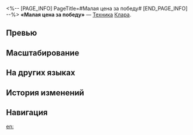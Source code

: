 <%-- [PAGE_INFO]
PageTitle=#Малая цена за победу#
[END_PAGE_INFO] --%>
{{Навык Инфобокс
|Название         = Малая цена за победу
|Изображение      = Навык Малая цена за победу.png
|Персонаж         = Клара
|Тип              = Техника
|Тэг              = 
|УронСтойк        = 20
|ЭнергияГен       = 
|Энергия          = 
|Длительность     = 
|Описание         = Немедленно атакует противника и после начала боя повышает вероятность Клары быть атакованной противниками на 2 хода.
|Свойство1        = 
|Масштабирование1 = 
}}
'''«Малая цена за победу»''' — [[Техника]] [[Клара]].

==Превью==
{{Превью
|Файл = Малая цена за победу Превью
}}

==Масштабирование==


==На других языках==
{{На других языках
|en   = A Small Price for Victory
|zhs  = 胜利的小小代价
|zht  = 勝利的小小代價
|ja   = {{Rubi|勝利|しょうり}}の{{Rubi|小|ちい}}さな{{Rubi|対価|たいか}}
|ko   = 승리를 위한 작은 대가
|es   = Un pequeño precio por la victoria
|fr   = Le prix de la victoire
|ru   = Малая цена за победу
|th   = A Small Price for Victory
|vi   = Cái Giá Của Chiến Thắng
|de   = Ein geringer Preis für den Sieg
|id   = A Small Price for Victory
|pt   = Um Preço Baixo pela Vitória
}}

==История изменений==
{{История изменений|3.5}}

==Навигация==
{{Навык Навбокс|Клара}}

[[en:]]